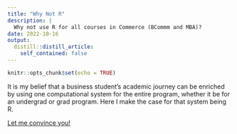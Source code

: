 ```yaml
---
title: "Why Not R"
description: |
  Why not use R for all courses in Commerce (BCommm and MBA)?
date: 2022-10-16
output:
  distill::distill_article:
    self_contained: false
---
```


```r
knitr::opts_chunk$set(echo = TRUE)
```

It is my belief that a business student's academic journey can be enriched by using one computational system for the entire program, whether it be for an undergrad or grad program. Here I make the case for that system being R.

[Let me convince you!](https://github.com/prabinov42/WhyNotR/blob/main/why_not_r.md)



